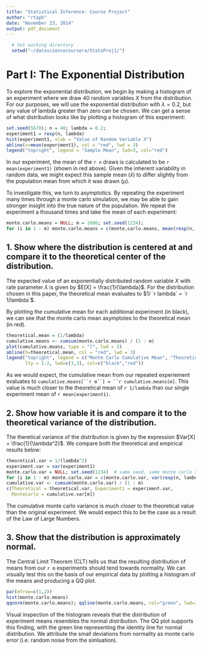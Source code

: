 ```yaml
---
title: "Statistical Inference: Course Project"
author: "rtaph"
date: "November 23, 2014"
output: pdf_document
---
```


```r
  # Set working directory
  setwd("~/datasciencecoursera/StatsProj1/")
```
# Part I: The Exponential Distribution
To explore the exponential distribution, we begin by making a histogram of an experiment where we draw 40 random variables $X$ from the distribution. For our purposes, we will use the exponential distribution with $\lambda = 0.2$, but any value of lambda greater than zero can be chosen. We can get a sense of what distribution looks like by plotting a histogram of this experiment:

```r
set.seed(5678); n = 40; lambda = 0.2;
experiment1 = rexp(n, lambda)
hist(experiment1, xlab = "Value of Random Variable X")
abline(v=mean(experiment1), col = "red", lwd = 3)
legend("topright", legend = "Sample Mean", lwd=3, col="red")
```

In our experiment, the mean of the `r n` draws is calculated to be `r mean(experiment1)` (shown in red above). Given the inherent variability in random data, we might expect this sample mean ($\bar{x}$) to differ slightly from the population mean from which it was drawn ($\mu$).

To investigate this, we turn to asymptotics. By repeating the experiment many times through a monte carlo simulation, we may be able to gain stronger insight into the true nature of the population. We repeat the experiment a thousand times and take the mean of each experiment: 

```r
monte.carlo.means = NULL; m = 1000; set.seed(1234);
for (i in 1 : m) monte.carlo.means = c(monte.carlo.means, mean(rexp(n, lambda)))
```

## 1. Show where the distribution is centered at and compare it to the theoretical center of the distribution.

The expected value of an exponentially distributed random variable $X$ with rate parameter $\lambda$ is given by $E[X] = \frac{1}{\lambda}$. For the distribution chosen in this paper, the theoretical mean evaluates to $1/ `r lambda` = `r 1/lambda`$.

By plotting the cumulative mean for each additional experiment (in black), we can see that the monte carlo mean asymptotes to the theoretical mean (in red).

```r
theoretical.mean = (1/lambda)
cumulative.means <- cumsum(monte.carlo.means) / (1 : m)
plot(cumulative.means, type = "l", lwd = 3)
abline(h=theoretical.mean, col = "red", lwd = 3)
legend("topright", legend = c("Monte Carlo Cumulative Mean", "Theoretical Mean"), 
       lty = 1:2, lwd=c(3,3), col=c("black","red"))
```

As we would expect, the cumulative mean from our repeated experiement evaluates to `cumulative.means[``r m``] = ``r cumulative.means[m]`. This value is much closer to the theoretical mean of `r 1/lambda` than our single experiment mean of `r mean(experiment1)`.

## 2. Show how variable it is and compare it to the theoretical variance of the distribution.

The theretical variance of the distribution is given by the expression $Var[X] = \frac{1}{\lambda^2}$. We compare both the theoretical and empirical results below:

```r
theoretical.var = 1/(lambda^2)
experiment.var = var(experiment1)
monte.carlo.var = NULL; set.seed(1234)  # same seed, same monte carlo simulation
for (i in 1 : m) monte.carlo.var = c(monte.carlo.var, var(rexp(n, lambda)))
cumulative.var <- cumsum(monte.carlo.var) / (1 : m)
c(Theoretical = theoretical.var, Experiment1 = experiment.var, 
  MonteCarlo = cumulative.var[m])
```

The cumulative monte carlo variance is much closer to the theoretical value than the original experiment. We would expect this to be the case as a result of the Law of Large Numbers.

## 3. Show that the distribution is approximately normal.

The Central Limit Theorem (CLT) tells us that the resulting distribution of means from our `r m` experiments should tend towards normality. We can visually test this on the basis of our empirical data by plotting a histogram of the means and producing a QQ plot.

```r
par(mfrow=c(1,2))
hist(monte.carlo.means)
qqnorm(monte.carlo.means); qqline(monte.carlo.means, col="green", lwd=3)
```

Visual inspection of the histogram reveals that the distribution of experiment means resembles the normal distribution. The QQ plot supports this finding, with the green line representing the identity line for normal distribution. We attribute the small deviations from normality as monte carlo error (i.e. random noise from the simluation). 


